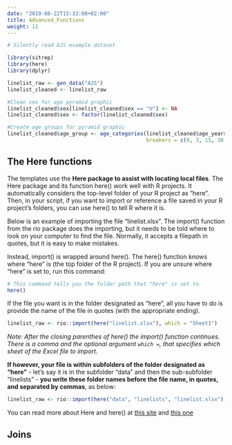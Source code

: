 ```yaml
---
date: "2019-08-22T15:33:00+02:00"
title: Advanced_Functions
weight: 11
---
```




```r
# Silently read AJS example dataset

library(sitrep)
library(here)
library(dplyr)

linelist_raw <- gen_data("AJS")
linelist_cleaned <- linelist_raw

#Clean sex for age pyramid graphic
linelist_cleaned$sex[linelist_cleaned$sex == "U"] <- NA
linelist_cleaned$sex <- factor(linelist_cleaned$sex)

#Create age groups for pyramid graphic
linelist_cleaned$age_group <- age_categories(linelist_cleaned$age_years, 
                                             breakers = c(0, 3, 15, 30, 45))
```


## The Here functions  

The templates use the **Here package to assist with locating local files**. The Here package and its function here() work well with R projects. It automatically considers the top-level folder of your R project as "here". Then, in your script, if you want to import or reference a file saved in your R project's folders, you can use here() to tell R where it is.  


Below is an example of importing the file "linelist.xlsx". The import() function from the rio package does the importing, but it needs to be told where to look on your computer to find the file. Normally, it accepts a filepath in quotes, but it is easy to make mistakes.  

Instead, import() is wrapped around here(). The here() function knows where "here" is (the top folder of the R project). If you are unsure where "here" is set to, run this command:


```r
# This command tells you the folder path that "here" is set to 
here()
```

If the file you want is in the folder designated as "here", all you have to do is provide the name of the file in quotes (with the appropriate ending). 

```r
linelist_raw <- rio::import(here("linelist.xlsx"), which = "Sheet1")
```

*Note: After the closing parenthes of here() the import() function continues. There is a comma and the optional argument `which = `, that specifies which sheet of the Excel file to import.*  

**If however, your file is within subfolders of the folder designated as "here"** - let's say it is in the subfolder "data" and then the sub-subfolder "linelists" - **you write these folder names before the file name, in quotes, and separated by commas**, as below:  

```r
linelist_raw <- rio::import(here("data", "linelists", "linelist.xlsx"), which = "Sheet1")
```

You can read more about Here and here() at [this site](https://github.com/jennybc/here_here) and [this one](https://here.r-lib.org/)  



## Joins
